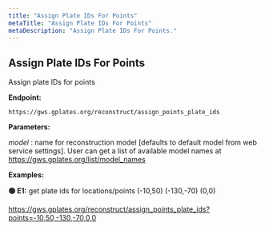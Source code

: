 ```yaml
---
title: "Assign Plate IDs For Points"
metaTitle: "Assign Plate IDs For Points"
metaDescription: "Assign Plate IDs For Points."
---
```


## Assign Plate IDs For Points

Assign plate IDs for points

**Endpoint:**

    https://gws.gplates.org/reconstruct/assign_points_plate_ids

**Parameters:**

*model* : name for reconstruction model [defaults to default model from web service settings]. 
User can get a list of available model names at <https://gws.gplates.org/list/model_names>
    

**Examples:** 

**&#128994; E1:** get plate ids for locations/points (-10,50) (-130,-70) (0,0)

<https://gws.gplates.org/reconstruct/assign_points_plate_ids?points=-10,50,-130,-70,0,0>